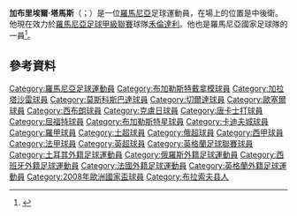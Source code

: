 {{noteTA
|G1=Football
|G2=uefa
|1=zh-hans:塔马斯;zh-hk:譚馬士;zh-tw:塔瑪斯;
}}

'''加布里埃爾·塔馬斯'''（{{lang-ro|Gabriel Tamaș}}；{{bd|1983年|11月9日}}）是一位[[羅馬尼亞|羅馬尼亞]]足球運動員，在場上的位置是中後衛。他現在效力於[[羅馬尼亞足球甲級聯賽|羅馬尼亞足球甲級聯賽]]球隊[[禾倫達利足球會|禾倫達利]]。他也是羅馬尼亞國家足球隊的一員<ref>{{cite web|title=Gabriel Tamaș – player's profile|url=http://www.romaniansoccer.ro/players/t/tamas_gabriel.shtml|publisher=RomanianSoccer|accessdate=6 September 2012|archive-date=2013-02-19|archive-url=https://web.archive.org/web/20130219101503/http://www.romaniansoccer.ro/players/t/tamas_gabriel.shtml|dead-url=no}}</ref>。

==參考資料==
{{Reflist}}

{{2008年歐洲足球錦標賽羅馬尼亞參賽名單}}

{{DEFAULTSORT:Tamas, Gabriel}}
[[Category:羅馬尼亞足球運動員|Category:羅馬尼亞足球運動員]]
[[Category:布加勒斯特戴拿模球員|Category:布加勒斯特戴拿模球員]]
[[Category:加拉塔沙雷球員|Category:加拉塔沙雷球員]]
[[Category:莫斯科斯巴達球員|Category:莫斯科斯巴達球員]]
[[Category:切爾達球員|Category:切爾達球員]]
[[Category:歐塞爾球員|Category:歐塞爾球員]]
[[Category:西布朗球員|Category:西布朗球員]]
[[Category:克盧日球員|Category:克盧日球員]]
[[Category:唐卡士打球員|Category:唐卡士打球員]]
[[Category:屈福特球員|Category:屈福特球員]]
[[Category:布加勒斯特星球員|Category:布加勒斯特星球員]]
[[Category:卡迪夫城球員|Category:卡迪夫城球員]]
[[Category:羅甲球員|Category:羅甲球員]]
[[Category:土超球員|Category:土超球員]]
[[Category:俄超球員|Category:俄超球員]]
[[Category:西甲球員|Category:西甲球員]]
[[Category:法甲球員|Category:法甲球員]]
[[Category:英超球員|Category:英超球員]]
[[Category:英格蘭足球聯賽球員|Category:英格蘭足球聯賽球員]]
[[Category:土耳其外籍足球運動員|Category:土耳其外籍足球運動員]]
[[Category:俄羅斯外籍足球運動員|Category:俄羅斯外籍足球運動員]]
[[Category:西班牙外籍足球運動員|Category:西班牙外籍足球運動員]]
[[Category:法國外籍足球運動員|Category:法國外籍足球運動員]]
[[Category:英格蘭外籍足球運動員|Category:英格蘭外籍足球運動員]]
[[Category:2008年歐洲國家盃球員|Category:2008年歐洲國家盃球員]]
[[Category:布拉索夫县人|Category:布拉索夫县人]]